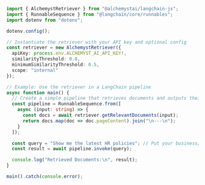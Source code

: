 ```typescript
import { AlchemystRetriever } from "@alchemystai/langchain-js";
import { RunnableSequence } from "@langchain/core/runnables";
import dotenv from "dotenv";

dotenv.config();

// Instantiate the retriever with your API key and optional config
const retriever = new AlchemystRetriever({
  apiKey: process.env.ALCHEMYST_AI_API_KEY!,
  similarityThreshold: 0.8,
  minimumSimilarityThreshold: 0.5,
  scope: "internal"
});

// Example: Use the retriever in a LangChain pipeline
async function main() {
  // Create a simple pipeline that retrieves documents and outputs their content
  const pipeline = RunnableSequence.from([
    async (input: string) => {
      const docs = await retriever.getRelevantDocuments(input);
      return docs.map(doc => doc.pageContent).join("\n---\n");
    }
  ]);

  const query = "Show me the latest HR policies"; // Put your business/practical query here
  const result = await pipeline.invoke(query);

  console.log("Retrieved Documents:\n", result);
}

main().catch(console.error);
```
